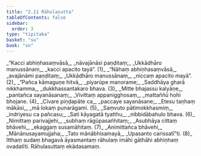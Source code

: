```yaml
---
title: "2.11 Rāhulasutta"
tableOfContents: false
sidebar:
  order: 3
type: "tipitaka"
basket: "su"
book: "sn"
---
```



<DynamicBreadcrumb />

<Division number="338" book="sn" bookNo="18" page="328">

<Paragraph number="391" type="verses" book="sn">
_“Kacci abhiṇhasaṃvāsā,_  
_nāvajānāsi paṇḍitaṃ;_  
_Ukkādhāro manussānaṃ,_  
_kacci apacito tayā”. (1)_  

</Paragraph>

</Division>
<Division number="339" book="sn" bookNo="18" page="328">

<Paragraph number="392" type="verses" book="sn">
_“Nāhaṃ abhiṇhasaṃvāsā,_  
_avajānāmi paṇḍitaṃ;_  
_Ukkādhāro manussānaṃ,_  
_niccaṃ apacito mayā”. (2)_  

</Paragraph>

</Division>
<Division number="340" book="sn" bookNo="18" page="329">

<Paragraph number="393" type="verses" book="sn">
_“Pañca kāmaguṇe hitvā,_  
_piyarūpe manorame;_  
_Saddhāya gharā nikkhamma,_  
_dukkhassantakaro bhava. (3)_  

</Paragraph>

</Division>
<Division number="341" book="sn" bookNo="18" page="329">

<Paragraph number="394" type="verses" book="sn">
_Mitte bhajassu kalyāṇe,_  
_pantañca sayanāsanaṃ;_  
_Vivittaṃ appanigghosaṃ,_  
_mattaññū hohi bhojane. (4)_  

</Paragraph>

</Division>
<Division number="342" book="sn" bookNo="18" page="329">

<Paragraph number="395" type="verses" book="sn">
_Cīvare piṇḍapāte ca,_  
_paccaye sayanāsane;_  
_Etesu taṇhaṃ mākāsi,_  
_mā lokaṃ punarāgami. (5)_  

</Paragraph>

</Division>
<Division number="343" book="sn" bookNo="18" page="329">

<Paragraph number="396" type="verses" book="sn">
_Saṃvuto pātimokkhasmiṃ,_  
_indriyesu ca pañcasu;_  
_Sati kāyagatā tyatthu,_  
_nibbidābahulo bhava. (6)_  

</Paragraph>

</Division>
<Division number="344" book="sn" bookNo="18" page="329">

<Paragraph number="397" type="verses" book="sn">
_Nimittaṃ parivajjehi,_  
_subhaṃ rāgūpasañhitaṃ;_  
_Asubhāya cittaṃ bhāvehi,_  
_ekaggaṃ susamāhitaṃ. (7)_  

</Paragraph>

</Division>
<Division number="345" book="sn" bookNo="18" page="329">

<Paragraph number="398" type="verses" book="sn">
_Animittañca bhāvehi,_  
_Mānānusayamujjaha;_  
_Tato mānābhisamayā,_  
_Upasanto carissatī”ti. (8)_  

</Paragraph>

<Paragraph number="399" book="sn">
Itthaṃ sudaṃ bhagavā āyasmantaṃ rāhulaṃ imāhi gāthāhi abhiṇhaṃ ovadatīti.

</Paragraph>
</Division>

<Paragraph number="400" type="center" book="sn">
Rāhulasuttaṃ ekādasamaṃ.
</Paragraph>